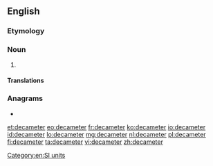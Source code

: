 {{also|deca-meter}}
==English==

===Etymology===
{{prefix|deca|meter|lang=en}}

===Noun===
{{en-noun}}

# {{alternative spelling of|decametre|from=US|lang=en}}

====Translations====
{{trans-see|decametre}}

===Anagrams===
* {{l|en|decametre}}

[[Category:en:SI units]]

[[et:decameter]]
[[eo:decameter]]
[[fr:decameter]]
[[ko:decameter]]
[[io:decameter]]
[[id:decameter]]
[[lo:decameter]]
[[mg:decameter]]
[[nl:decameter]]
[[pl:decameter]]
[[fi:decameter]]
[[ta:decameter]]
[[vi:decameter]]
[[zh:decameter]]